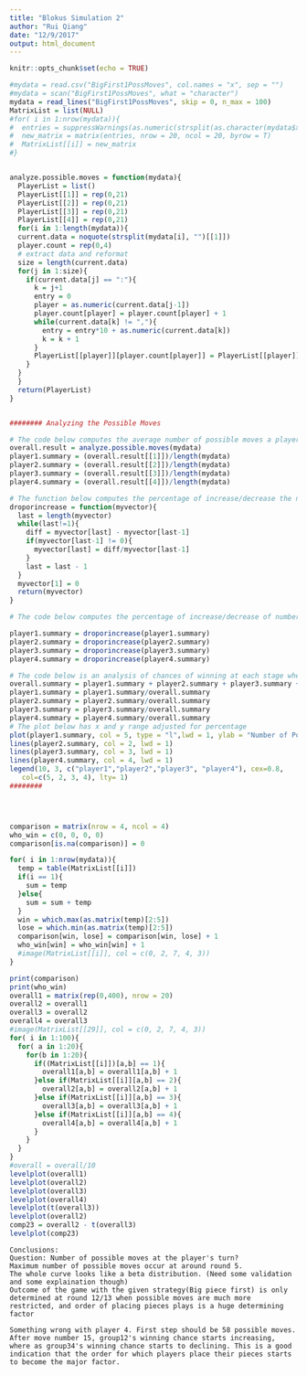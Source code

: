 ```yaml
---
title: "Blokus Simulation 2"
author: "Rui Qiang"
date: "12/9/2017"
output: html_document
---
```


```r
knitr::opts_chunk$set(echo = TRUE)
```
```r

#mydata = read.csv("BigFirst1PossMoves", col.names = "x", sep = "")
#mydata = scan("BigFirst1PossMoves", what = "character")
mydata = read_lines("BigFirst1PossMoves", skip = 0, n_max = 100)
MatrixList = list(NULL)
#for( i in 1:nrow(mydata)){
#  entries = suppressWarnings(as.numeric(strsplit(as.character(mydata$x[i]), #"")[[1]])[1:400])
#  new_matrix = matrix(entries, nrow = 20, ncol = 20, byrow = T)
#  MatrixList[[i]] = new_matrix
#}


analyze.possible.moves = function(mydata){
  PlayerList = list()
  PlayerList[[1]] = rep(0,21)
  PlayerList[[2]] = rep(0,21)
  PlayerList[[3]] = rep(0,21)
  PlayerList[[4]] = rep(0,21)
  for(i in 1:length(mydata)){
  current.data = noquote(strsplit(mydata[i], "")[[1]])
  player.count = rep(0,4)
  # extract data and reformat
  size = length(current.data)
  for(j in 1:size){
    if(current.data[j] == ":"){
      k = j+1
      entry = 0
      player = as.numeric(current.data[j-1])
      player.count[player] = player.count[player] + 1
      while(current.data[k] != ","){
        entry = entry*10 + as.numeric(current.data[k])
        k = k + 1
      }
      PlayerList[[player]][player.count[player]] = PlayerList[[player]][player.count[player]]+ entry
    }
  }
  }
  return(PlayerList)
}


######## Analyzing the Possible Moves

# The code below computes the average number of possible moves a player has at each round of the game. mean values derived from 100 simulations 
overall.result = analyze.possible.moves(mydata)
player1.summary = (overall.result[[1]])/length(mydata)
player2.summary = (overall.result[[2]])/length(mydata)
player3.summary = (overall.result[[3]])/length(mydata)
player4.summary = (overall.result[[4]])/length(mydata)

# The function below computes the percentage of increase/decrease the number of possible moves
droporincrease = function(myvector){
  last = length(myvector)
  while(last!=1){
    diff = myvector[last] - myvector[last-1]
    if(myvector[last-1] != 0){
      myvector[last] = diff/myvector[last-1]
    }
    last = last - 1
  }
  myvector[1] = 0
  return(myvector)
}

# The code below computes the percentage of increase/decrease of number of possible moves

player1.summary = droporincrease(player1.summary)
player2.summary = droporincrease(player2.summary)
player3.summary = droporincrease(player3.summary)
player4.summary = droporincrease(player4.summary)

# The code below is an analysis of chances of winning at each stage when we assume that the chance of winning is directly proportional to number of possible moves
overall.summary = player1.summary + player2.summary + player3.summary + player4.summary
player1.summary = player1.summary/overall.summary
player2.summary = player2.summary/overall.summary
player3.summary = player3.summary/overall.summary
player4.summary = player4.summary/overall.summary
# The plot below has x and y range adjusted for percentage
plot(player1.summary, col = 5, type = "l",lwd = 1, ylab = "Number of Possible Moves", xlab = "Round", main = "Number of Possible Moves at Each Round of the game", ylim = c(-1,4), xlim = c(1,22))
lines(player2.summary, col = 2, lwd = 1)
lines(player3.summary, col = 3, lwd = 1)
lines(player4.summary, col = 4, lwd = 1)
legend(10, 3, c("player1","player2","player3", "player4"), cex=0.8, 
   col=c(5, 2, 3, 4), lty= 1)
########




comparison = matrix(nrow = 4, ncol = 4)
who_win = c(0, 0, 0, 0)
comparison[is.na(comparison)] = 0

for( i in 1:nrow(mydata)){
  temp = table(MatrixList[[i]])
  if(i == 1){
    sum = temp
  }else{
    sum = sum + temp
  }
  win = which.max(as.matrix(temp)[2:5])
  lose = which.min(as.matrix(temp)[2:5])
  comparison[win, lose] = comparison[win, lose] + 1
  who_win[win] = who_win[win] + 1
  #image(MatrixList[[i]], col = c(0, 2, 7, 4, 3))
}

print(comparison)
print(who_win)
overall1 = matrix(rep(0,400), nrow = 20)
overall2 = overall1
overall3 = overall2
overall4 = overall3
#image(MatrixList[[29]], col = c(0, 2, 7, 4, 3))
for( i in 1:100){
  for( a in 1:20){
    for(b in 1:20){
      if((MatrixList[[i]])[a,b] == 1){
        overall1[a,b] = overall1[a,b] + 1
      }else if(MatrixList[[i]][a,b] == 2){
        overall2[a,b] = overall2[a,b] + 1
      }else if(MatrixList[[i]][a,b] == 3){
        overall3[a,b] = overall3[a,b] + 1
      }else if(MatrixList[[i]][a,b] == 4){
        overall4[a,b] = overall4[a,b] + 1
      }
    }
  }
}
#overall = overall/10
levelplot(overall1)
levelplot(overall2)
levelplot(overall3)
levelplot(overall4)
levelplot(t(overall3))
levelplot(overall2)
comp23 = overall2 - t(overall3)
levelplot(comp23)

```

```{}
Conclusions:
Question: Number of possible moves at the player's turn?
Maximum number of possible moves occur at around round 5.
The whole curve looks like a beta distribution. (Need some validation and some explaination though)
Outcome of the game with the given strategy(Big piece first) is only determined at round 12/13 when possible moves are much more restricted, and order of placing pieces plays is a huge determining factor

Something wrong with player 4. First step should be 58 possible moves.
After move number 15, group12's winning chance starts increasing, where as group34's winning chance starts to declining. This is a good indication that the order for which players place their pieces starts to become the major factor. 
```
